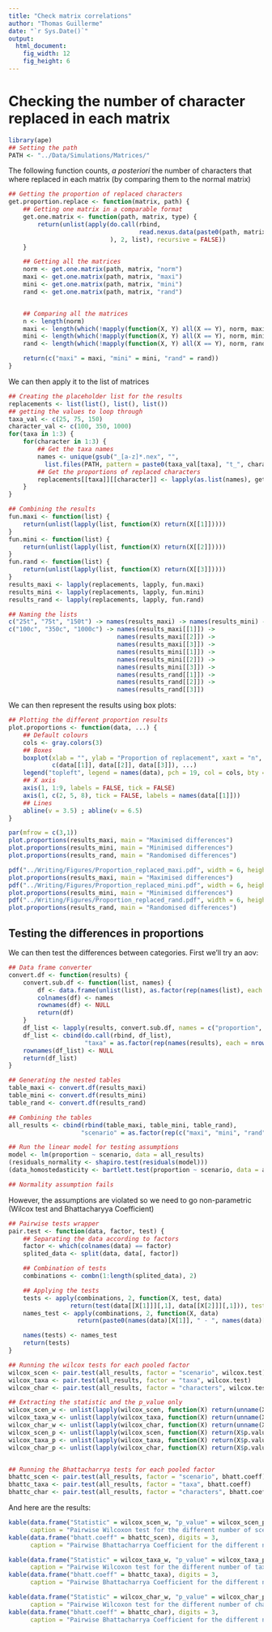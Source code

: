 ```yaml
---
title: "Check matrix correlations"
author: "Thomas Guillerme"
date: "`r Sys.Date()`"
output:
  html_document:
    fig_width: 12
    fig_height: 6
---
```


# Checking the number of character replaced in each matrix

```r
library(ape)
## Setting the path
PATH <- "../Data/Simulations/Matrices/"
```

The following function counts, _a posteriori_ the number of characters that where replaced in each matrix (by comparing them to the normal matrix)

```r
## Getting the proportion of replaced characters
get.proportion.replace <- function(matrix, path) {
    ## Getting one matrix in a comparable format
    get.one.matrix <- function(path, matrix, type) {
        return(unlist(apply(do.call(rbind,
                                    read.nexus.data(paste0(path, matrix, "_", type, ".nex"))
                            ), 2, list), recursive = FALSE))
    }

    ## Getting all the matrices
    norm <- get.one.matrix(path, matrix, "norm")
    maxi <- get.one.matrix(path, matrix, "maxi")
    mini <- get.one.matrix(path, matrix, "mini")
    rand <- get.one.matrix(path, matrix, "rand")


    ## Comparing all the matrices
    n <- length(norm)
    maxi <- length(which(!mapply(function(X, Y) all(X == Y), norm, maxi)))/n
    mini <- length(which(!mapply(function(X, Y) all(X == Y), norm, mini)))/n
    rand <- length(which(!mapply(function(X, Y) all(X == Y), norm, rand)))/n

    return(c("maxi" = maxi, "mini" = mini, "rand" = rand))
}
```

We can then apply it to the list of matrices

```r
## Creating the placeholder list for the results
replacements <- list(list(), list(), list())
## getting the values to loop through
taxa_val <- c(25, 75, 150)
character_val <- c(100, 350, 1000)
for(taxa in 1:3) {
    for(character in 1:3) {
        ## Get the taxa names
        names <- unique(gsub("_[a-z]*.nex", "",
          list.files(PATH, pattern = paste0(taxa_val[taxa], "t_", character_val[character], "c_"))))
        ## Get the proportions of replaced characters
        replacements[[taxa]][[character]] <- lapply(as.list(names), get.proportion.replace, PATH)
    }
}

## Combining the results
fun.maxi <- function(list) {
    return(unlist(lapply(list, function(X) return(X[[1]]))))
}
fun.mini <- function(list) {
    return(unlist(lapply(list, function(X) return(X[[2]]))))
}
fun.rand <- function(list) {
    return(unlist(lapply(list, function(X) return(X[[3]]))))
}
results_maxi <- lapply(replacements, lapply, fun.maxi)
results_mini <- lapply(replacements, lapply, fun.mini)
results_rand <- lapply(replacements, lapply, fun.rand)

## Naming the lists
c("25t", "75t", "150t") -> names(results_maxi) -> names(results_mini) -> names(results_rand)
c("100c", "350c", "1000c") -> names(results_maxi[[1]]) ->
                              names(results_maxi[[2]]) ->
                              names(results_maxi[[3]]) ->
                              names(results_mini[[1]]) ->
                              names(results_mini[[2]]) ->
                              names(results_mini[[3]]) ->
                              names(results_rand[[1]]) ->
                              names(results_rand[[2]]) ->
                              names(results_rand[[3]])
```

We can then represent the results using box plots:

```r
## Plotting the different proportion results
plot.proportions <- function(data, ...) {
    ## Default colours
    cols <- gray.colors(3)
    ## Boxes
    boxplot(xlab = "", ylab = "Proportion of replacement", xaxt = "n", ylim = c(0, 1), col = cols,
            c(data[[1]], data[[2]], data[[3]]), ...)
    legend("topleft", legend = names(data), pch = 19, col = cols, bty = "n")
    ## X axis
    axis(1, 1:9, labels = FALSE, tick = FALSE)
    axis(1, c(2, 5, 8), tick = FALSE, labels = names(data[[1]]))
    ## Lines
    abline(v = 3.5) ; abline(v = 6.5)
}

par(mfrow = c(3,1))
plot.proportions(results_maxi, main = "Maximised differences")
plot.proportions(results_mini, main = "Minimised differences")
plot.proportions(results_rand, main = "Randomised differences")

```

<!-- Figure version -->

```r
pdf("../Writing/Figures/Proportion_replaced_maxi.pdf", width = 6, height = 6)
plot.proportions(results_maxi, main = "Maximised differences")
pdf("../Writing/Figures/Proportion_replaced_mini.pdf", width = 6, height = 6)
plot.proportions(results_mini, main = "Minimised differences")
pdf("../Writing/Figures/Proportion_replaced_rand.pdf", width = 6, height = 6)
plot.proportions(results_rand, main = "Randomised differences")
```

## Testing the differences in proportions

We can then test the differences between categories.
First we'll try an aov:

```r
## Data frame converter
convert.df <- function(results) {
    convert.sub.df <- function(list, names) {
        df <- data.frame(unlist(list), as.factor(rep(names(list), each = length(list[[1]]))))
        colnames(df) <- names
        rownames(df) <- NULL
        return(df)
    }
    df_list <- lapply(results, convert.sub.df, names = c("proportion", "characters"))
    df_list <- cbind(do.call(rbind, df_list),
                     "taxa" = as.factor(rep(names(results), each = nrow(df_list[[1]]))))
    rownames(df_list) <- NULL
    return(df_list)
}

## Generating the nested tables
table_maxi <- convert.df(results_maxi)
table_mini <- convert.df(results_mini)
table_rand <- convert.df(results_rand)

## Combining the tables
all_results <- cbind(rbind(table_maxi, table_mini, table_rand),
                    "scenario" = as.factor(rep(c("maxi", "mini", "rand"), each = nrow(table_maxi))))

## Run the linear model for testing assumptions
model <- lm(proportion ~ scenario, data = all_results)
(residuals_normality <- shapiro.test(residuals(model)))
(data_homostedasticity <- bartlett.test(proportion ~ scenario, data = all_results))

## Normality assumption fails
```    

However, the assumptions are violated so we need to go non-parametric (Wilcox test and Bhattacharyya Coefficient)


```r
## Pairwise tests wrapper
pair.test <- function(data, factor, test) {
    ## Separating the data according to factors
    factor <- which(colnames(data) == factor)
    splited_data <- split(data, data[, factor])

    ## Combination of tests
    combinations <- combn(1:length(splited_data), 2)

    ## Applying the tests
    tests <- apply(combinations, 2, function(X, test, data)
                 return(test(data[[X[1]]][,1], data[[X[2]]][,1])), test = test, data = splited_data)
    names_test <- apply(combinations, 2, function(X, data)
                   return(paste0(names(data)[X[1]], " - ", names(data)[X[2]])), data = splited_data)

    names(tests) <- names_test
    return(tests)
}

## Running the wilcox tests for each pooled factor
wilcox_scen <- pair.test(all_results, factor = "scenario", wilcox.test)
wilcox_taxa <- pair.test(all_results, factor = "taxa", wilcox.test)
wilcox_char <- pair.test(all_results, factor = "characters", wilcox.test)

## Extracting the statistic and the p_value only
wilcox_scen_w <- unlist(lapply(wilcox_scen, function(X) return(unname(X$statistic))))
wilcox_taxa_w <- unlist(lapply(wilcox_taxa, function(X) return(unname(X$statistic))))
wilcox_char_w <- unlist(lapply(wilcox_char, function(X) return(unname(X$statistic))))
wilcox_scen_p <- unlist(lapply(wilcox_scen, function(X) return(X$p.value)))
wilcox_taxa_p <- unlist(lapply(wilcox_taxa, function(X) return(X$p.value)))
wilcox_char_p <- unlist(lapply(wilcox_char, function(X) return(X$p.value)))


## Running the Bhattacharrya tests for each pooled factor
bhattc_scen <- pair.test(all_results, factor = "scenario", bhatt.coeff)
bhattc_taxa <- pair.test(all_results, factor = "taxa", bhatt.coeff)
bhattc_char <- pair.test(all_results, factor = "characters", bhatt.coeff)

```

And here are the results:

```r
kable(data.frame("Statistic" = wilcox_scen_w, "p_value" = wilcox_scen_p), digits = 3, 
      caption = "Pairwise Wilcoxon test for the different number of scenarios.")
kable(data.frame("bhatt.coeff" = bhattc_scen), digits = 3, 
      caption = "Pairwise Bhattacharrya Coefficient for the different number of scenarios.")

kable(data.frame("Statistic" = wilcox_taxa_w, "p_value" = wilcox_taxa_p), digits = 3, 
      caption = "Pairwise Wilcoxon test for the different number of taxa.")
kable(data.frame("bhatt.coeff" = bhattc_taxa), digits = 3, 
      caption = "Pairwise Bhattacharrya Coefficient for the different number of taxa.")

kable(data.frame("Statistic" = wilcox_char_w, "p_value" = wilcox_char_p), digits = 3, 
      caption = "Pairwise Wilcoxon test for the different number of characters.")
kable(data.frame("bhatt.coeff" = bhattc_char), digits = 3, 
      caption = "Pairwise Bhattacharrya Coefficient for the different number of characters.")
```


